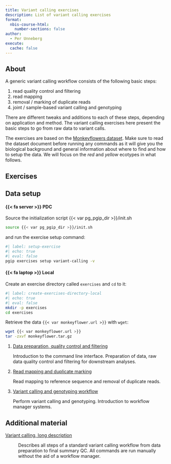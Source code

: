 ```yaml
---
title: Variant calling exercises
description: List of variant calling exercises
format:
  nbis-course-html:
    number-sections: false
author:
  - Per Unneberg
execute:
  cache: false
---
```


## About

A generic variant calling workflow consists of the following basic
steps:

1. read quality control and filtering
2. read mapping
3. removal / marking of duplicate reads
4. joint / sample-based variant calling and genotyping

There are different tweaks and additions to each of these steps,
depending on application and method. The variant calling exercises
here present the basic steps to go from raw data to variant calls.

The exercises are based on the [Monkeyflowers
dataset](../datasets/monkeyflowers.qmd). Make sure to read the dataset
document before running any commands as it will give you the
biological background and general information about where to find and
how to setup the data. We will focus on the *red* and *yellow*
ecotypes in what follows.

## Exercises

::: {.callout-note collapse=true}

## Data setup

:::{.panel-tabset}

#### {{< fa server >}} PDC

<!-- markdownlint-disable MD038 -->

Source the initialization script {{< var pg_pgip_dir >}}/init.sh

```bash
source {{< var pg_pgip_dir >}}/init.sh
```

and run the exercise setup command:

```bash
#| label: setup-exercise
#| echo: true
#| eval: false
pgip exercises setup variant-calling -v
```

#### {{< fa laptop >}} Local

Create an exercise directory called `exercises` and `cd` to it:

```bash
#| label: create-exercises-directory-local
#| echo: true
#| eval: false
mkdir -p exercises
cd exercises
```

Retrieve the data `{{< var monkeyflower.url >}}` with `wget`:

```bash
wget {{< var monkeyflower.url >}}
tar -zxvf monkeyflower.tar.gz
```

:::

:::

1. [Data preparation, quality control and
   filtering](data_qc.qmd){#variant-calling-data-qc}

   Introduction to the command line interface. Preparation of data,
   raw data quality control and filtering for downstream analyses.

2. [Read mapping and duplicate
   marking](read_mapping.qmd){#variant-calling-read-mapping}

   Read mapping to reference sequence and removal of duplicate reads.

3. [Variant calling and genotyping
   workflow](variant_calling_workflow.qmd){#variant-calling-workflow}

   Perform variant calling and genotyping. Introduction to workflow
   manager systems.

## Additional material

[Variant calling, long description](variant_calling_long.qmd){#variant-calling-long}

: Describes all steps of a standard variant calling workflow from data
  preparation to final summary QC. All commands are run manually
  without the aid of a workflow manager.
